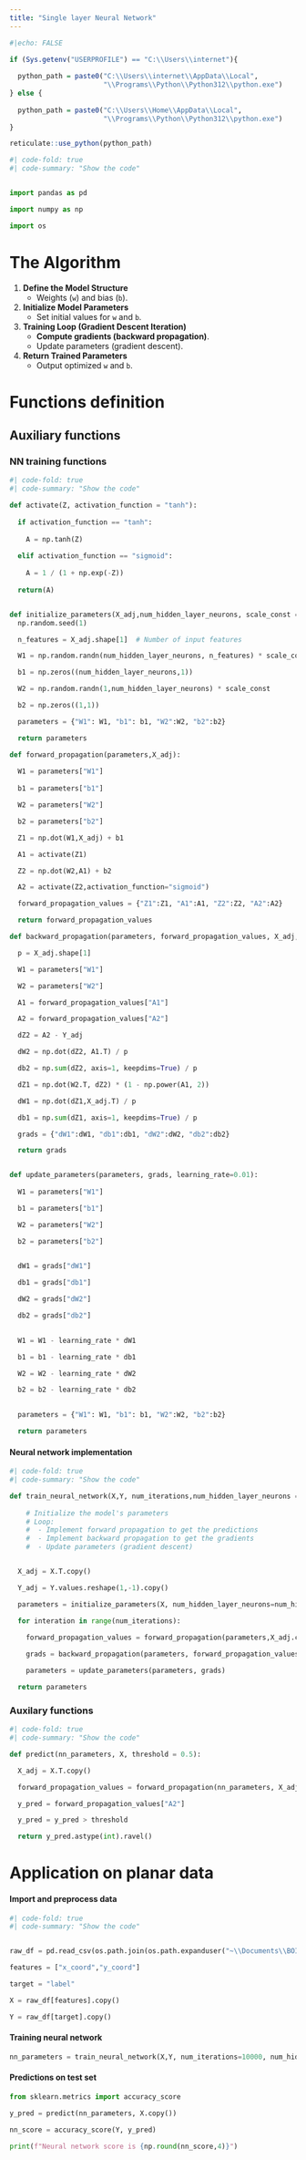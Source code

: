 ```yaml
---
title: "Single layer Neural Network"
---
```


```r
#|echo: FALSE

if (Sys.getenv("USERPROFILE") == "C:\\Users\\internet"){
  
  python_path = paste0("C:\\Users\\internet\\AppData\\Local",
                       "\\Programs\\Python\\Python312\\python.exe")
} else {
  
  python_path = paste0("C:\\Users\\Home\\AppData\\Local",
                       "\\Programs\\Python\\Python312\\python.exe")
}

reticulate::use_python(python_path)

```

```python
#| code-fold: true
#| code-summary: "Show the code"


import pandas as pd

import numpy as np

import os


```

# **The Algorithm**

1. **Define the Model Structure**  
   - Weights (`w`) and bias (`b`).

2. **Initialize Model Parameters**  
   - Set initial values for `w` and `b`.

3. **Training Loop (Gradient Descent Iteration)**  
   - **Compute gradients (backward propagation)**.  
   - Update parameters (gradient descent).  

4. **Return Trained Parameters**  
   - Output optimized `w` and `b`.  



# Functions definition

## Auxiliary functions

### NN training functions

```python
#| code-fold: true
#| code-summary: "Show the code"

def activate(Z, activation_function = "tanh"):
  
  if activation_function == "tanh":
    
    A = np.tanh(Z)
  
  elif activation_function == "sigmoid":
    
    A = 1 / (1 + np.exp(-Z))
    
  return(A)


def initialize_parameters(X_adj,num_hidden_layer_neurons, scale_const = 0.01):
  np.random.seed(1)

  n_features = X_adj.shape[1]  # Number of input features

  W1 = np.random.randn(num_hidden_layer_neurons, n_features) * scale_const

  b1 = np.zeros((num_hidden_layer_neurons,1))

  W2 = np.random.randn(1,num_hidden_layer_neurons) * scale_const

  b2 = np.zeros((1,1))

  parameters = {"W1": W1, "b1": b1, "W2":W2, "b2":b2}

  return parameters

def forward_propagation(parameters,X_adj):
  
  W1 = parameters["W1"]
  
  b1 = parameters["b1"]

  W2 = parameters["W2"]

  b2 = parameters["b2"]

  Z1 = np.dot(W1,X_adj) + b1

  A1 = activate(Z1)

  Z2 = np.dot(W2,A1) + b2

  A2 = activate(Z2,activation_function="sigmoid")

  forward_propagation_values = {"Z1":Z1, "A1":A1, "Z2":Z2, "A2":A2}

  return forward_propagation_values

def backward_propagation(parameters, forward_propagation_values, X_adj, Y_adj):

  p = X_adj.shape[1]

  W1 = parameters["W1"]

  W2 = parameters["W2"]

  A1 = forward_propagation_values["A1"]

  A2 = forward_propagation_values["A2"]

  dZ2 = A2 - Y_adj

  dW2 = np.dot(dZ2, A1.T) / p

  db2 = np.sum(dZ2, axis=1, keepdims=True) / p

  dZ1 = np.dot(W2.T, dZ2) * (1 - np.power(A1, 2))

  dW1 = np.dot(dZ1,X_adj.T) / p

  db1 = np.sum(dZ1, axis=1, keepdims=True) / p

  grads = {"dW1":dW1, "db1":db1, "dW2":dW2, "db2":db2}

  return grads


def update_parameters(parameters, grads, learning_rate=0.01):
  
  W1 = parameters["W1"]

  b1 = parameters["b1"]

  W2 = parameters["W2"]

  b2 = parameters["b2"]

  
  dW1 = grads["dW1"]

  db1 = grads["db1"]

  dW2 = grads["dW2"]

  db2 = grads["db2"]

  
  W1 = W1 - learning_rate * dW1

  b1 = b1 - learning_rate * db1

  W2 = W2 - learning_rate * dW2

  b2 = b2 - learning_rate * db2

  
  parameters = {"W1": W1, "b1": b1, "W2":W2, "b2":b2}

  return parameters

```



#### Neural network implementation

```python
#| code-fold: true
#| code-summary: "Show the code"

def train_neural_network(X,Y, num_iterations,num_hidden_layer_neurons = 4):
    
    # Initialize the model's parameters
    # Loop:
    #  - Implement forward propagation to get the predictions
    #  - Implement backward propagation to get the gradients
    #  - Update parameters (gradient descent)


  X_adj = X.T.copy()

  Y_adj = Y.values.reshape(1,-1).copy()

  parameters = initialize_parameters(X, num_hidden_layer_neurons=num_hidden_layer_neurons)

  for interation in range(num_iterations):
    
    forward_propagation_values = forward_propagation(parameters,X_adj.copy())

    grads = backward_propagation(parameters, forward_propagation_values, X_adj.copy(), Y_adj.copy())

    parameters = update_parameters(parameters, grads)

  return parameters

```





### Auxilary functions

```python
#| code-fold: true
#| code-summary: "Show the code"

def predict(nn_parameters, X, threshold = 0.5):

  X_adj = X.T.copy()

  forward_propagation_values = forward_propagation(nn_parameters, X_adj.copy())

  y_pred = forward_propagation_values["A2"]

  y_pred = y_pred > threshold

  return y_pred.astype(int).ravel()

```


# Application on planar data

#### Import and preprocess data
```python
#| code-fold: true
#| code-summary: "Show the code"


raw_df = pd.read_csv(os.path.join(os.path.expanduser("~\\Documents\\BOI_DL_website"), "data\\planar_data.csv"))

features = ["x_coord","y_coord"]

target = "label"

X = raw_df[features].copy()

Y = raw_df[target].copy()


```



#### Training neural network

```python

nn_parameters = train_neural_network(X,Y, num_iterations=10000, num_hidden_layer_neurons=4)

```

#### Predictions on test set

```python

from sklearn.metrics import accuracy_score

y_pred = predict(nn_parameters, X.copy())

nn_score = accuracy_score(Y, y_pred)

print(f"Neural network score is {np.round(nn_score,4)}")

```

